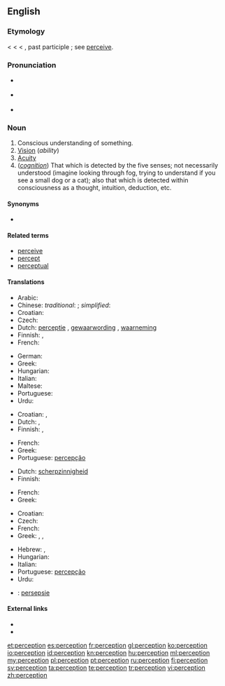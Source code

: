 ==English==
{{wikipedia}}

===Etymology===
< {{etyl|fr}} {{term|perception|lang=fr}} < {{etyl|la|en}} {{term|perceptio||a receiving or collecting, perception, comprehension}} < {{term|percipere}}, past participle {{term|perceptus||to obtain, perceive}}; see [[perceive]].

===Pronunciation===
* {{a|UK}} {{IPA|/pəˈsɛpʃ(ə)n/}}
* {{a|US}} {{IPA|/pɚˈsɛpʃ(ə)n/}}
* {{audio|en-us-perception.ogg|Audio (US)}}

===Noun===
{{en-noun}}

# Conscious understanding of something.
# [[vision|Vision]] (''ability'')
# [[acuity|Acuity]]
# (''[[cognition]]'') That which is detected by the five senses; not necessarily understood (imagine looking through fog, trying to understand if you see a small dog or a cat); also that which is detected within consciousness as a thought, intuition, deduction, etc.

====Synonyms====
* {{l|en|ken}}

====Related terms====
* [[perceive]]
* [[percept]]
* [[perceptual]]

====Translations====
{{trans-top|conscious understanding of something}}
* Arabic: {{t|ar|ادراك حسي|m|tr=idrák hassí}}
* Chinese: ''traditional'': {{t-|cmn|知覺||tr=zhījué|sc=Hani}}; ''simplified'': {{t-|cmn|知觉||tr=zhījué|sc=Hani}}
* Croatian: {{t-|hr|percepcija|f|alt=percèpcija}}
* Czech: {{t-|cs|vnímání|n}}
* Dutch: [[perceptie]] {{f}}, [[gewaarwording]] {{f}}, [[waarneming]] {{f}}
* Finnish: {{t-|fi|havainnointi}}, {{t-|fi|havaintokyky}}
* French: {{t+|fr|perception|f}}
{{trans-mid}}
* German: {{t+|de|Wahrnehmung|f}}
* Greek: {{t+|el|αντίληψη|f|tr=antílipsi}}
* Hungarian: {{t+|hu|felfogás}}
* Italian: {{t+|it|percezione|f}}
* Maltese: {{t-|mt|perċezzjoni|f|xs=Maltese}}
* Portuguese: {{t+|pt|percepção|f}}
* Urdu: {{t|ur|حسی ادراک|m|xs=Urdu}}
{{trans-bottom}}

{{trans-top|vision}}
* Croatian: {{t-|hr|percepcija|f|alt=percèpcija}}, {{t+|hr|vid|m|alt=vȋd}}
* Dutch: {{t+|nl|zicht|n}}, {{t+|nl|waarneming|f}}
* Finnish: {{t-|fi|aistimus}}, {{t+|fi|havainto}}
{{trans-mid}}
* French: {{t+|fr|perception|f}}
* Greek: {{t+|el|όραση|f|tr=órasi}}
* Portuguese: [[percepção]] {{f}}
{{trans-bottom}}

{{trans-top|acuity}}
* Dutch: [[scherpzinnigheid]]
* Finnish: {{t+|fi|havainto}}
{{trans-mid}}
* French: {{t+|fr|perception|f}}
* Greek: {{t+|el|αντίληψη|f|tr=antílipsi}}
{{trans-bottom}}

{{trans-top|that which is detected by the five senses}}
* Croatian: {{t-|hr|percepcija|f|alt=percèpcija}}
* Czech: {{t-|cs|vjem|m}}
* French: {{t+|fr|perception|f}}
* Greek: {{t+|el|αντίληψη|f|tr=antílipsi}}, {{t+|el|διορατικότητα|f|tr=dioratikótita}}, {{t+|el|αίσθηση|f|tr=aísthisi}}
{{trans-mid}}
* Hebrew: {{t|he|תפיסה|tr=tfissa}}, {{t|he|קליטה|tr=klita}}
* Hungarian: {{t+|hu|észlelés}}
* Italian: {{t+|it|percezione|f}}
* Portuguese: [[percepção]] {{f}}
* Urdu: {{t|ur|حواس خمسہ کا ادراک|xs=Urdu}}
{{trans-bottom}}

{{checktrans-top}}
* {{ttbc|af}}: [[persepsie]] {{f}}
{{trans-bottom}}

====External links====
* {{R:Webster 1913}}
* {{R:Century 1911}}

[[et:perception]]
[[es:perception]]
[[fr:perception]]
[[gl:perception]]
[[ko:perception]]
[[io:perception]]
[[id:perception]]
[[kn:perception]]
[[hu:perception]]
[[ml:perception]]
[[my:perception]]
[[pl:perception]]
[[pt:perception]]
[[ru:perception]]
[[fi:perception]]
[[sv:perception]]
[[ta:perception]]
[[te:perception]]
[[tr:perception]]
[[vi:perception]]
[[zh:perception]]
